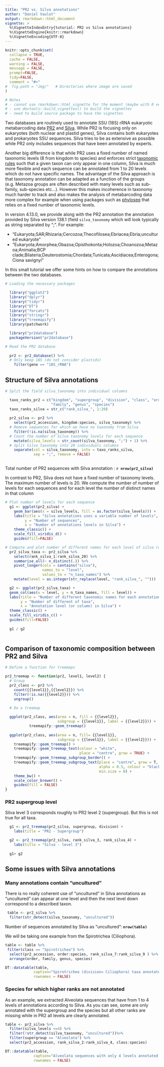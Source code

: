 ```yaml
---
title: "PR2 vs. Silva annotations"
author: "Daniel Vaulot"
output: rmarkdown::html_document
vignette: >
  %\VignetteIndexEntry{tutorial: PR2 vs Silva annotations}
  %\VignetteEngine{knitr::rmarkdown}
  %\VignetteEncoding{UTF-8}
---
```


```r
knitr::opts_chunk$set(
  collapse = TRUE,
  cache = FALSE,
  warning = FALSE,
  message = FALSE,
  prompt=FALSE,
  tidy=FALSE,
  comment = "#>" 
#  fig.path = "img/"   # Directories where image are saved
)

# Notes
# - cannot use rmarkdown::html_vignette for the moment (maybe with R version 4.0)
# - use devtools::build_vignettes() to build the vignettes
# - need to build source package to have the vignettes
```


Two databases are routinely used to annotate SSU (18S) rRNA eukaryotic metabarcoding data [PR2](https://pr2-database.org/) and [Silva](https://www.arb-silva.de/).  While PR2 is focusing only on eukaryotes (both nuclear and plastid genes), Silva contains both eukaryotes and prokaryotes SSU sequences.  Silva tries to be as extensive as possible while PR2 only includes sequences that have been annotated by experts.

Another big difference is that while PR2 uses a fixed number of named taxonomic levels (8 from kingdom to species) and enforces strict [taxonomic rules](https://pr2-database.org/documentation/pr2-structure/) such that a given taxon can only appear in one column, Silva is much more flexible and each sequence can be annotated from 1 to 20 levels which do not have specific names.  The advantage of the Silva approach is that taxonomy annotation can be adapted as a function of the groups (e.g. Metazoa groups are often described with many levels such as sub-family, sub-species etc...).  However this makes incoherence in taxonomy much harder to track and also makes the analysis of metabarcoding data more complex for example when using packages such as [phyloseq](https://joey711.github.io/phyloseq/) that relies on a fixed number of taxonomic levels.

In version 4.13.0, we provide along with the PR2 annotation the annotation provided by Silva version 138.1 (field `silva_taxonomy` which will look typically as string separated by ";".  For example: 

* "Eukaryota;SAR;Rhizaria;Cercozoa;Thecofilosea;Ebriacea;Ebria;uncultured eukaryote"
* "Eukaryota;Amorphea;Obazoa;Opisthokonta;Holozoa;Choanozoa;Metazoa;Animalia;BCP clade;Bilateria;Deuterostomia;Chordata;Tunicata;Ascidiacea;Enterogona;Ciona savignyi"

In this small tutorial we offer some hints on how to compare the annotations between the two databases.

```r
# Loading the necessary packages

  library("ggplot2")
  library("dplyr")
  library("tidyr")
  library("DT")
  library("forcats")
  library("stringr")
  library("treemapify")
  library(patchwork)

  library("pr2database")
  packageVersion("pr2database")

# Read the PR2 database
  
  pr2 <- pr2_database() %>% 
  # Only keep 18S (do not consider plastids)
    filter(gene == "18S_rRNA")

```


## Structure of Silva annotations


```r
# Split the field silva_taxonomy into individual columns

  taxo_ranks_pr2 = c("kingdom", "supergroup", "division", "class", "order", 
                     "family", "genus", "species")
  taxo_ranks_silva = str_c("rank_silva_", 1:20)
    
  pr2_silva <- pr2 %>% 
    select(pr2_accession, kingdom:species, silva_taxonomy) %>% 
  # Remove sequences for which we have no taxonomy from Silva
    filter(!is.na(silva_taxonomy)) %>% 
  # Count the number of Silva taxonomy levels for each sequence
    mutate(silva_levels = str_count(silva_taxonomy, ";") + 1) %>% 
  # Split Silva taxonomy into 20 individuals columns
    separate(col = silva_taxonomy, into = taxo_ranks_silva, 
             sep = ";", remove = FALSE) 
  
```


Total number of PR2 sequences with Silva annotation : **`r nrow(pr2_silva)`**


In contrast to PR2, Silva does not have a fixed number of taxonomy levels.  The maximum number of levels is 20. We compute the number of number of levels for each sequences and for each level the number of distinct names in that column

```r

# Plot number of levels for each sequence
  g1 <- ggplot(pr2_silva) + 
    geom_bar(aes(x = silva_levels, fill = as.factor(silva_levels))) +
    labs(title = "Silva annotations uses a variable number of levels",
         y = "Number of sequences",
         x = "Number of annotations levels in Silva") +
    theme_classic() +
    scale_fill_viridis_d() +
    guides(fill=FALSE)

# Compute and plot number of different names for each level of silva (column) 
  pr2_silva_taxa <- pr2_silva %>% 
    select(rank_silva_1:rank_silva_20) %>% 
    summarise_all(~ n_distinct(.)) %>% 
    pivot_longer(cols = contains("silva"), 
                 names_to = "level", 
                 values_to = "n_taxa_names") %>% 
    mutate(level = as.integer(str_replace(level, "rank_silva_", "")))

  g2 <- ggplot(pr2_silva_taxa) + 
  geom_col(aes(x = level, y = n_taxa_names, fill = level)) +
  labs(title = "Number of different taxonomic names for each annotation level",
       y = "Number of different of taxa",
       x = "Annotation level (or column) in Silva") +
  theme_classic() +
  scale_fill_viridis_c() +
  guides(fill=FALSE)  
  
  g1 / g2
  

```


## Comparison of taxonomic composition between PR2 and Silva


```r
# Define a function for treemaps

pr2_treemap <- function(pr2, level1, level2) {
  # Group
  pr2_class <- pr2 %>%
    count({{level1}},{{level2}}) %>% 
    filter(!is.na({{level2}})) %>%
    ungroup()

  # Do a treemap
  
  ggplot(pr2_class, aes(area = n, fill = {{level2}}, 
                        subgroup = {{level1}}, label = {{level2}})) +
           treemapify::geom_treemap()
  
  ggplot(pr2_class, aes(area = n, fill= {{level1}}, 
                        subgroup = {{level1}}, label = {{level2}})) +
    treemapify::geom_treemap() +
    treemapify::geom_treemap_text(colour = "white", 
                                  place = "centre", grow = TRUE) +
    treemapify::geom_treemap_subgroup_border() +
    treemapify::geom_treemap_subgroup_text(place = "centre", grow = T, 
                                           alpha = 0.5, colour = "black", 
                                           min.size = 0) +
    theme_bw() +
    scale_color_brewer() +
    guides(fill = FALSE)
}
```


### PR2 supergroup level

Silva level 3 corresponds roughly to PR2 level 2 (supergroup). But this is not true for all taxa.

```r
  g1 <- pr2_treemap(pr2_silva, supergroup, division) +
    labs(title = "PR2 - Supergroup")

  g2 <- pr2_treemap(pr2_silva, rank_silva_3, rank_silva_4) +
    labs(title = "Silva - level 3")
  
  g1+ g2
```

## Some issues with Silva annotations

### Many annotations contain "uncultured"

There is no really coherent use of "uncultured" in Silva annotations as "uncultured" can appear at one level and then the next level down correspond to a described taxon.

```r
 table <- pr2_silva %>% 
  filter(str_detect(silva_taxonomy, "uncultured")) 
```

Number of sequences annotated by Silva as "uncultured": **`nrow(table)`**

We will be taking one example from the Spirotrichea (Ciliophora).

```r
table <- table %>% 
 filter(class == "Spirotrichea") %>% 
  select(pr2_accession, order:species, rank_silva_7:rank_silva_9 ) %>% 
  arrange(order, family, genus, species)

DT::datatable(table, 
             caption="Spirotrichea (division= Ciliophora) taxa annotated as uncultured in Silva.  There is no real coherence in the number of ranks provided by Silva.", 
             rownames = FALSE)
```


### Species for which higher ranks are not annotated

 As an example, we extracted Alveolata sequences that have from 1 to 4 levels of annotations according to Silva. As you can see, some are only annotated with the supergroup and the species but all other ranks are missing while in PR2 all levels are clearly annotated.

```r
table <- pr2_silva %>% 
  filter(silva_levels <=4) %>%
  filter(!str_detect(silva_taxonomy, "uncultured"))%>% 
  filter(supergroup == "Alveolata") %>% 
  select(pr2_accession, rank_silva_2:rank_silva_4, class:species) 

DT::datatable(table, 
             caption="Alveolata sequences with only 4 levels annotated in Silva", 
             rownames = FALSE)
```











